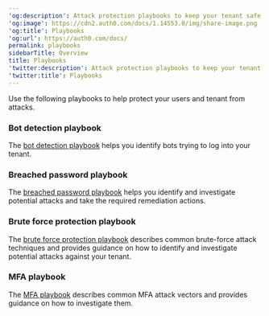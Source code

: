 ---
'og:description': Attack protection playbooks to keep your tenant safe
'og:image': https://cdn2.auth0.com/docs/1.14553.0/img/share-image.png
'og:title': Playbooks
'og:url': https://auth0.com/docs/
permalink: playbooks
sidebarTitle: Overview
title: Playbooks
'twitter:description': Attack protection playbooks to keep your tenant safe
'twitter:title': Playbooks
---
Use the following playbooks to help protect your users and tenant from attacks.

### Bot detection playbook

The [bot detection playbook](/docs/secure/attack-protection/playbooks/bot-detection-playbook) helps you identify bots trying to log into your tenant.

### Breached password playbook

The [breached password playbook](/docs/secure/attack-protection/playbooks/breached-password-playbook) helps you identify and investigate potential attacks and take the required remediation actions.

### Brute force protection playbook

The [brute force protection playbook](/docs/secure/attack-protection/playbooks/brute-force-protection-playbook) describes common brute-force attack techniques and provides guidance on how to identify and investigate potential attacks against your tenant.

### MFA playbook

The [MFA playbook](/docs/secure/attack-protection/playbooks/mfa-playbook) describes common <Tooltip tip="Multi-factor authentication (MFA): User authentication process that uses a factor in addition to username and password such as a code via SMS." cta="View Glossary" href="/docs/glossary?term=MFA">MFA</Tooltip> attack vectors and provides guidance on how to investigate them.
